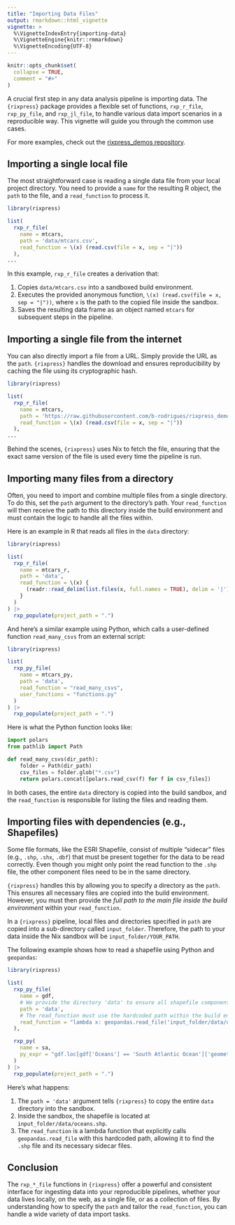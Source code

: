 ```yaml
---
title: "Importing Data Files"
output: rmarkdown::html_vignette
vignette: >
  %\VignetteIndexEntry{importing-data}
  %\VignetteEngine{knitr::rmmarkdown}
  %\VignetteEncoding{UTF-8}
---
```


```r
knitr::opts_chunk$set(
  collapse = TRUE,
  comment = "#>"
)
```

A crucial first step in any data analysis pipeline is importing data. 
The `{rixpress}` package provides a flexible set of functions, `rxp_r_file`, `rxp_py_file`, and `rxp_jl_file`, to handle various data import scenarios in a reproducible way. 
This vignette will guide you through the common use cases.

For more examples, check out the [rixpress_demos repository](https://github.com/b-rodrigues/rixpress_demos/).

## Importing a single local file

The most straightforward case is reading a single data file from your local project directory. 
You need to provide a `name` for the resulting R object, the `path` to the file, and a `read_function` to process it.

```r
library(rixpress)

list(
  rxp_r_file(
    name = mtcars,
    path = 'data/mtcars.csv',
    read_function = \(x) (read.csv(file = x, sep = "|"))
  ),
...
```

In this example, `rxp_r_file` creates a derivation that:

1. Copies `data/mtcars.csv` into a sandboxed build environment.
2. Executes the provided anonymous function, `\(x) (read.csv(file = x, sep = "|"))`, where `x` is the path to the copied file inside the sandbox.
3. Saves the resulting data frame as an object named `mtcars` for subsequent steps in the pipeline.

## Importing a single file from the internet

You can also directly import a file from a URL. Simply provide the URL as the `path`. 
`{rixpress}` handles the download and ensures reproducibility by caching the file using its cryptographic hash.

```r
library(rixpress)

list(
  rxp_r_file(
    name = mtcars,
    path = 'https://raw.githubusercontent.com/b-rodrigues/rixpress_demos/refs/heads/master/basic_r/data/mtcars.csv',
    read_function = \(x) (read.csv(file = x, sep = "|"))
  ),
...
```

Behind the scenes, `{rixpress}` uses Nix to fetch the file, ensuring that the exact same version of the file is used every time the pipeline is run.

## Importing many files from a directory

Often, you need to import and combine multiple files from a single directory. 
  To do this, set the `path` argument to the directory's path. 
Your `read_function` will then receive the path to this directory inside the build environment and must contain the logic to handle all the files within.

Here is an example in R that reads all files in the `data` directory:

```r
library(rixpress)

list(
  rxp_r_file(
    name = mtcars_r,
    path = 'data',
    read_function = \(x) {
      (readr::read_delim(list.files(x, full.names = TRUE), delim = '|'))
    }
  )
) |>
  rxp_populate(project_path = ".")
```

And here's a similar example using Python, which calls a user-defined function `read_many_csvs` from an external script:

```r
library(rixpress)

list(
  rxp_py_file(
    name = mtcars_py,
    path = 'data',
    read_function = "read_many_csvs",
    user_functions = "functions.py"
  )
) |>
  rxp_populate(project_path = ".")
```

Here is what the Python function looks like:

```py
import polars
from pathlib import Path

def read_many_csvs(dir_path):
    folder = Path(dir_path)
    csv_files = folder.glob("*.csv")
    return polars.concat([polars.read_csv(f) for f in csv_files])
```

In both cases, the entire `data` directory is copied into the build sandbox, and the `read_function` is responsible for listing the files and reading them.

## Importing files with dependencies (e.g., Shapefiles)

Some file formats, like the ESRI Shapefile, consist of multiple "sidecar" files (e.g., `.shp`, `.shx`, `.dbf`) that must be present together for the data to be read correctly. 
Even though you might only point the read function to the `.shp` file, the other component files need to be in the same directory.

`{rixpress}` handles this by allowing you to specify a directory as the `path`. 
This ensures all necessary files are copied into the build environment. 
However, you must then provide the *full path to the main file inside the build environment* within your `read_function`.

In a `{rixpress}` pipeline, local files and directories specified in `path` are copied into a sub-directory called `input_folder`. 
Therefore, the path to your data inside the Nix sandbox will be `input_folder/YOUR_PATH`.

The following example shows how to read a shapefile using Python and `geopandas`:

```r
library(rixpress)

list(
  rxp_py_file(
    name = gdf,
    # We provide the directory 'data' to ensure all shapefile components are copied.
    path = 'data',
    # The read_function must use the hardcoded path within the build environment.
    read_function = "lambda x: geopandas.read_file('input_folder/data/oceans.shp', driver='ESRI Shapefile')"
  ),

  rxp_py(
    name = sa,
    py_expr = "gdf.loc[gdf['Oceans'] == 'South Atlantic Ocean']['geometry'].loc[0]"
  )
) |>
  rxp_populate(project_path = ".")
```

Here's what happens:

1. The `path = 'data'` argument tells `{rixpress}` to copy the entire `data` directory into the sandbox.
2. Inside the sandbox, the shapefile is located at `input_folder/data/oceans.shp`.
3. The `read_function` is a lambda function that explicitly calls `geopandas.read_file` with this hardcoded path, allowing it to find the `.shp` file and its necessary sidecar files.

## Conclusion

The `rxp_*_file` functions in `{rixpress}` offer a powerful and consistent interface for ingesting data into your reproducible pipelines, whether your data lives locally, on the web, as a single file, or as a collection of files. 
By understanding how to specify the `path` and tailor the `read_function`, you can handle a wide variety of data import tasks.
